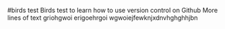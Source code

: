 #birds test
Birds test to learn how to use version control on Github
More lines of text
griohgwoi
erigoehrgoi
wgwoiejfewknjxdnvhghghhjbn